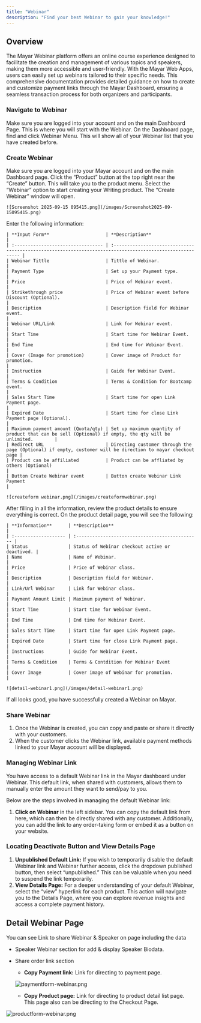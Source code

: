 ```yaml
---
title: "Webinar"
description: "Find your best Webinar to gain your knowledge!"
---
```


## Overview

The Mayar Webinar platform offers an online course experience designed to facilitate the creation and management of various topics and speakers, making them more accessible and user-friendly. With the Mayar Web Apps, users can easily set up webinars tailored to their specific needs. This comprehensive documentation provides detailed guidance on how to create and customize payment links through the Mayar Dashboard, ensuring a seamless transaction process for both organizers and participants.

### Navigate to Webinar

<Steps>
  <Step title="Log in to your Mayar Dashboard">
    Make sure you are logged into your account and on the main Dashboard Page. This is where you will start with the Webinar.
  </Step>
  <Step title="From the Sidebar menu, click on Webinar">
    On the Dashboard page, find and click Webinar Menu. This will show all of your Webinar list that you have created before.
  </Step>
</Steps>

### Create Webinar

<Steps>
  <Step title="Go to Dashboard">
    Make sure you are logged into your Mayar account and on the main Dashboard page.
  </Step>
  <Step title="Access the Product Menu">
    Click the “Product” button at the top right near the “Create” button. This will take you to the product menu.
  </Step>
  <Step title="Choose Product Type">
    Select the “Webinar” option to start creating your Writing product. The “Create Webinar” window will open.

    ![Screenshot 2025-09-15 095415.png](/images/Screenshot2025-09-15095415.png)
  </Step>
  <Step title="Fill in Product Details">
    Enter the following information:

    | **Input Form**                     | **Description**                                                                                            |
    | :--------------------------------- | :--------------------------------------------------------------------------------------------------------- |
    | Webinar Tittle                     | Tittle of Webinar.                                                                                         |
    | Payment Type                       | Set up your Payment type.                                                                                  |
    | Price                              | Price of Webinar event.                                                                                    |
    | Strikethrough price                | Price of Webinar event before Discount (Optional).                                                         |
    | Description                        | Description field for Webinar event.                                                                       |
    | Webinar URL/Link                   | Link for Webinar event.                                                                                    |
    | Start Time                         | Start time for Webinar Event.                                                                              |
    | End Time                           | End time for Webinar Event.                                                                                |
    | Cover (Image for promotion)        | Cover image of Product for promotion.                                                                      |
    | Instruction                        | Guide for Webinar Event.                                                                                   |
    | Terms & Condition                  | Terms & Condition for Bootcamp event.                                                                      |
    | Sales Start Time                   | Start time for open Link Payment page.                                                                     |
    | Expired Date                       | Start time for close Link Payment page (Optional).                                                         |
    | Maximum payment amount (Quota/qty) | Set up maximum quantity of product that can be sell (Optional) if empty, the qty will be unlimited.        |
    | Redirect URL                       | Directing customer through the page (Optional) if empty, customer will be direction to mayar checkout page |
    | Product can be affiliated          | Product can be affliated by others (Optional)                                                              |
    | Button Create Webinar event        | Button create Webinar Link Payment                                                                         |

    ![createform webinar.png](/images/createformwebinar.png)
  </Step>
  <Step title="Review and Finish">
    After filling in all the information, review the product details to ensure everything is correct. On the product detail page, you will see the following:

    | **Information**      | **Description**                                 |
    | :------------------- | :---------------------------------------------- |
    | Status               | Status of Webinar checkout active or deactived. |
    | Name                 | Name of Webinar.                                |
    | Price                | Price of Webinar class.                         |
    | Description          | Description field for Webinar.                  |
    | Link/Url Webinar     | Link for Webinar class.                         |
    | Payment Amount Limit | Maximum payment of Webinar.                     |
    | Start Time           | Start time for Webinar Event.                   |
    | End Time             | End time for Webinar Event.                     |
    | Sales Start Time     | Start time for open Link Payment page.          |
    | Expired Date         | Start time for close Link Payment page.         |
    | Instructions         | Guide for Webinar Event.                        |
    | Terms & Condition    | Terms & Contdition for Webinar Event            |
    | Cover Image          | Cover image of Webinar for promotion.           |

    ![detail-webinar1.png](/images/detail-webinar1.png)
  </Step>
</Steps>

If all looks good, you have successfully created a Webinar on Mayar.

### Share Webinar

1. Once the Webinar is created, you can copy and paste or share it directly with your customers.
2. When the customer clicks the Webinar link, available payment methods linked to your Mayar account will be displayed.

### Managing Webinar Link

You have access to a default Webinar link in the Mayar dashboard under Webinar. This default link, when shared with customers, allows them to manually enter the amount they want to send/pay to you.

Below are the steps involved in managing the default Webinar link:

1. **Click on Webinar** in the left sidebar. You can copy the default link from here, which can then be directly shared with any customer. Additionally, you can add the link to any order-taking form or embed it as a button on your website.

### Locating Deactivate Button and View Details Page

1. **Unpublished Default Link:** If you wish to temporarily disable the default Webinar link and Webinar further access, click the dropdown published button, then select “unpublished.” This can be valuable when you need to suspend the link temporarily.
2. **View Details Page:** For a deeper understanding of your default Webinar, select the “view” hyperlink for each product. This action will navigate you to the Details Page, where you can explore revenue insights and access a complete payment history.

## Detail Webinar Page

You can see Link to share Webinar & Speaker on page including the data

- Speaker Webinar section for add & display Speaker Biodata.
- Share order link section
  - **Copy Payment link:** Link for directing to payment page.

  ![paymentform-webinar.png](/images/paymentform-webinar.png)
  - **Copy Product page:** Link for directing to product detail list page. This page also can be directing to the Checkout Page.

![productform-webinar.png](/images/productform-webinar.png)